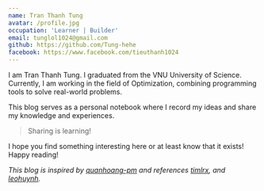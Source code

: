 ```yaml
---
name: Tran Thanh Tung
avatar: /profile.jpg
occupation: 'Learner | Builder'
email: tunglol1024@gmail.com
github: https://github.com/Tung-hehe
facebook: https://www.facebook.com/tieuthanh1024
---
```




I am Tran Thanh Tung. I graduated from the VNU University of Science.
Currently, I am working in the field of Optimization, combining programming tools
to solve real-world problems.

This blog serves as a personal notebook where I record
my ideas and share my knowledge and experiences.

> Sharing is learning!

I hope you find something interesting here or at least know that it exists!
Happy reading!<Twemoji className="mx-2" emoji="clinking-beer-mugs"/>

*This blog is inspired by [quanhoang-pm](https://quanhoang-pm.github.io/) and references
[timlrx](https://github.com/timlrx/tailwind-nextjs-starter-blog), and [leohuynh](https://www.leohuynh.dev/).*
